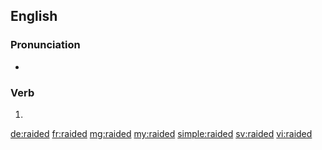 ==English==

===Pronunciation===
* {{rhymes|eɪdɛd|lang=en}}

===Verb===
{{head|en}}

# {{en-past of|raid}}

[[de:raided]]
[[fr:raided]]
[[mg:raided]]
[[my:raided]]
[[simple:raided]]
[[sv:raided]]
[[vi:raided]]
